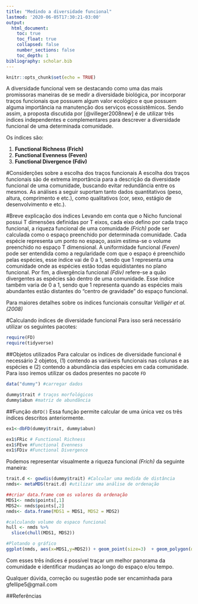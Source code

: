 ```yaml
---
title: "Medindo a diversidade funcional"
lastmod: '2020-06-05T17:30:21-03:00'
output:
  html_document:
    toc: true
    toc_float: true
    collapsed: false
    number_sections: false
    toc_depth: 1
bibliography: scholar.bib
---
```


  ```r
knitr::opts_chunk$set(echo = TRUE)
```

A diversidade funcional vem se destacando como uma das mais promissoras maneiras de se medir a diversidade biológica, por incorporar traços funcionais que possuem algum valor ecológico e que possuem alguma importância na manutenção dos serviços ecossistêmicos. Sendo assim, a proposta discutida por [@villeger2008new] é de utilizar três índices independentes e complementares para descrever a diversidade funcional de uma determinada comunidade. 

Os índices são:  
  
  1.  **Functional Richness (Frich)**
  2.  **Functional Evenness (Feven)**
  3.  **Functional Divergence (Fdiv)**
  
#Considerções sobre a escolha dos traços funcionais 
  A escolha dos traços funcionais são de extrema importância para a descrição da diversidade funcional de uma comunidade, buscando evitar redundância entre os mesmos. As análises a seguir suportam tanto dados quantitativos (peso, altura, comprimento e etc.), como qualitativos (cor, sexo, estágio de desenvolvimento e etc.). 

#Breve explicação dos índices
Levando em conta que o Nicho funcional possui T dimensões definidas por T eixos, cada eixo defino por cada traço funcional, a riqueza funcional de uma comunidade *(Frich)* pode ser calculada como o espaço preenchido por determinada comunidade. Cada espécie representa um ponto no espaço, assim estima-se o volume preenchido no espaço T dimensional. A uniformidade funcional *(Feven)* pode ser entendida como a regularidade com que o espaço é preenchido pelas espécies, esse índice vai de 0 a 1, sendo que 1 representa uma comunidade onde as espécies estão todas equidistantes no plano funcional. Por fim, a divergência funcional *(Fdiv)* refere-se a quão divergentes as espécies são dentro de uma comunidade. Esse índice também varia de 0 a 1, sendo que 1 representa quando as espécies mais abundantes estão distantes do "centro de gravidade"  do espaço funcional.

Para maiores detalhes sobre os  índices funcionais consultar *Velligér et al.(2008)* 
  
  
#Calculando índices de diversidade funcional
  Para isso será necessário utilizar os seguintes pacotes: 
  
```r
require(FD)
require(tidyverse)

```


##Objetos utilizados
Para calcular os índices de diversidade funcional é necessário 2 objetos, (1) contendo as variáveis funcionais nas colunas e as espécies e (2) contendo a abundância das espécies em cada comunidade. Para isso iremos utilizar os dados presentes no pacote `FD`

```r
data("dummy") #carregar dados

dummy$trait # traços morfológicos
dummy$abun #matriz de abundância
```

##Função `dbFD()`
Essa função permite calcular de uma única vez os três índices descritos anteriormente.
```r
ex1<-dbFD(dummy$trait, dummy$abun)

```


```r
ex1$FRic # Functional Richness
ex1$FEve #Functional Evenness 
ex1$FDiv #Functional Divergence
```

Podemos representar visualmente a riqueza funcional *(Frich)* da seguinte maneira:

```r
trait.d <- gowdis(dummy$trait) #Calcular uma medida de distância
nmds<- metaMDS(trait.d) #utilizar uma análise de ordenação

##criar data.frame com os valores da ordenação 
MDS1<- nmds$points[,1]
MDS2<- nmds$points[,2]
nmds<- data.frame(MDS1 = MDS1, MDS2 = MDS2)

#calculando volume do espaco funcional 
hull <- nmds %>%
  slice(chull(MDS1, MDS2))
```
```r
#Plotando o gráfico
ggplot(nmds, aes(x=MDS1,y=MDS2)) + geom_point(size=3)  + geom_polygon(data = hull, alpha = 0.5,col= "black", fill = "olivedrab4")+ theme_classic() + labs(title = "Functional Richness",x = NULL, y = NULL)
```

Com esses três índices é possível traçar um melhor panorama da comunidade e identificar mudanças ao longo do espaço e/ou tempo. 


Qualquer dúvida, correção ou sugestão pode ser encaminhada para gfellipe5@gmail.com

##Referências
